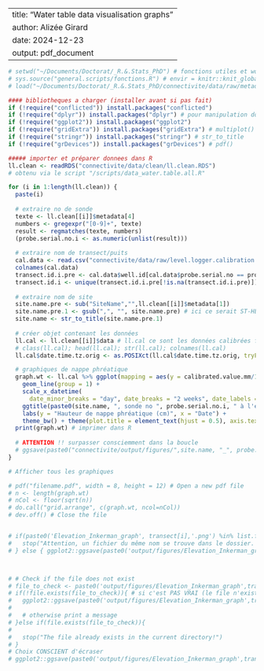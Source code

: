 
---
title: "Water table data visualisation graphs"
author: Alizée Girard
date: 2024-12-23
output: pdf_document
---

```{=html}
<!-- Notes :

Raw (calibrated) data
Autres codes :
pdf_document 

<!-- https://bookdown.org/yihui/rmarkdown-cookbook/working-directory.html
Sometimes you may want to use another directory as the working directory. The usual way to change the working directory is setwd(), but please note that setwd() is not persistent in R Markdown (or other types of knitr source documents), which means setwd() only works for the current code chunk, and the working directory will be restored after this code chunk has been evaluated. -->
```


```r
# setwd("~/Documents/Doctorat/_R.&.Stats_PhD") # fonctions utiles et working directory
# sys.source("general.scripts/fonctions.R") # envir = knitr::knit_global())
# load("~/Documents/Doctorat/_R.&.Stats_PhD/connectivite/data/raw/metadata_all.RDS")

#### bibliotheques a charger (installer avant si pas fait)
if (!require("conflicted")) install.packages("conflicted")
if (!require("dplyr")) install.packages("dplyr") # pour manipulation donnees (pipe, etc)
if (!require("ggplot2")) install.packages("ggplot2")
if (!require("gridExtra")) install.packages("gridExtra") # multiplot()
if (!require("stringr")) install.packages("stringr") # str_to_title
if (!require("grDevices")) install.packages("grDevices") # pdf()

##### importer et préparer donnees dans R
ll.clean <- readRDS("connectivite/data/clean/ll.clean.RDS")
# obtenu via le script "/scripts/data_water.table.all.R"
```

``` r
for (i in 1:length(ll.clean)) {
  paste(i)
  
  # extraire no de sonde
  texte <- ll.clean[[i]]$metadata[4]
  numbers <- gregexpr("[0-9]+", texte)
  result <- regmatches(texte, numbers)
  (probe.serial.no.i <- as.numeric(unlist(result)))
  
  # extraire nom de transect/puits
  cal.data <- read.csv("connectivite/data/raw/level.logger.calibration.all.csv", sep = ";")
  colnames(cal.data)
  transect.id.i.pre <- cal.data$well.id[cal.data$probe.serial.no == probe.serial.no.i]
  transect.id.i <- unique(transect.id.i.pre[!is.na(transect.id.i.pre)])
  
  # extraire nom de site
  site.name.pre <- sub("SiteName","",ll.clean[[i]]$metadata[1])
  site.name.pre.1 <- gsub(",", "", site.name.pre) # ici ce serait ST-HENRI, ça me gosse
  site.name <- str_to_title(site.name.pre.1)
  
  # créer objet contenant les données
  ll.cal <- ll.clean[[i]]$data # ll.cal ce sont les données calibrées finales, reprise du nom dans le script d'origine "data_water.table.all.R"
  # class(ll.cal); head(ll.cal); str(ll.cal); colnames(ll.cal)
  ll.cal$date.time.tz.orig <- as.POSIXct(ll.cal$date.time.tz.orig, tryFormats = )

  # graphiques de nappe phréatique
  graph.wt <- ll.cal %>% ggplot(mapping = aes(y = calibrated.value.mm/10, x = date.time.tz.orig)) + # doit être en as.POSICct, mais avec la date et l'heure. Repartir de zéro dans le script water.tanle_all??
    geom_line(group = 1) +
    scale_x_datetime(
      date_minor_breaks = "day", date_breaks = "2 weeks", date_labels = "%D:%H") +
    ggtitle(paste0(site.name, ", sonde no ", probe.serial.no.i, " à l'emplacement ", transect.id.i)) +
    labs(y = "Hauteur de nappe phréatique (cm)", x = "Date") +
    theme_bw() + theme(plot.title = element_text(hjust = 0.5), axis.text.x = element_text(angle = 45, hjust = 1, vjust = 0.5))
  print(graph.wt) # imprimer dans R
  
  # ATTENTION !! surpasser consciemment dans la boucle
  # ggsave(paste0("connectivite/output/figures/",site.name, "_", probe.serial.no.i, "_", transect.id.i,".pdf"), graph.wt, width = 12, height = 8)
}
```
```r

# Afficher tous les graphiques

# pdf("filename.pdf", width = 8, height = 12) # Open a new pdf file
# n <- length(graph.wt)
# nCol <- floor(sqrt(n))
# do.call("grid.arrange", c(graph.wt, ncol=nCol))
# dev.off() # Close the file


# if(paste0('Elevation_Inkerman_graph', transect[i],'.png') %in% list.files("connectivite/output/figures"))  { # si TRUE = STOP et warning // si FALSE = continuer la boucle (donc rien, donc IF statement)
#   stop("Attention, un fichier du même nom se trouve dans le dossier. En outrepassant cet avertissement, le fichier ancier sera effacé et remplacé.")
# } else { ggplot2::ggsave(paste0('output/figures/Elevation_Inkerman_graph',transect[i],'.png'), graph, width = 4.7, height = 2.4)  }



# # Check if the file does not exist
# file_to_check <- paste0('output/figures/Elevation_Inkerman_graph',transect[i],'.png')
# if(!file.exists(file_to_check)){ # si c'est PAS VRAI (le file n'existe pas, on poursuit) = VRAI, si c'est VRAI = FAUX (else if -> message d'erreur, empêche d'écraser)
#   ggplot2::ggsave(paste0('output/figures/Elevation_Inkerman_graph',transect[i],'.png'), graph, width = 4.7, height = 2.4)
#
#   # otherwise print a message
# }else if(file.exists(file_to_check)){
#
#   stop("The file already exists in the current directory!")
# }
# Choix CONSCIENT d'écraser
# ggplot2::ggsave(paste0('output/figures/Elevation_Inkerman_graph',transect[i],'.png'), graph, width = 4.7, height = 2.4)
```

